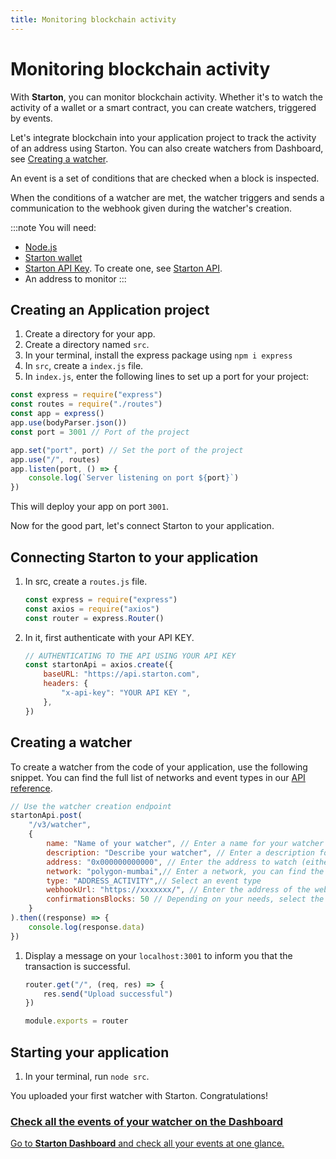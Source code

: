 ```yaml
---
title: Monitoring blockchain activity
---
```



# Monitoring blockchain activity

With **Starton**, you can monitor blockchain activity. Whether it's to watch the activity of a wallet or a smart contract, you can create watchers, triggered by events.

Let's integrate blockchain into your application project to track the activity of an address using Starton. 
You can also create watchers from Dashboard, see [Creating a watcher](/Watcher/creating-a-watcher.mdx).

An event is a set of conditions that are checked when a block is inspected.

When the conditions of a watcher are met, the watcher triggers and sends a communication to the webhook given during the watcher's creation.

:::note You will need:

-   [Node.js](https://nodejs.org/en/)
-   [Starton wallet](https://starton.com/)
-   [Starton API Key](https://starton.com/). To create one, see [Starton API](/Developer/API.md).
-   An address to monitor
:::



## Creating an Application project

1. Create a directory for your app.
1. Create a directory named `src`.
1. In your terminal, install the express package using
   `npm i express`
1. In `src`, create a `index.js` file.
1. In `index.js`, enter the following lines to set up a port for your project:

```jsx showLineNumbers
const express = require("express")
const routes = require("./routes")
const app = express()
app.use(bodyParser.json())
const port = 3001 // Port of the project

app.set("port", port) // Set the port of the project
app.use("/", routes)
app.listen(port, () => {
	console.log(`Server listening on port ${port}`)
})
```

This will deploy your app on port `3001`.

Now for the good part, let's connect Starton to your application.

## Connecting Starton to your application

1. In src, create a `routes.js` file.

    ```jsx showLineNumbers
    const express = require("express")
    const axios = require("axios")
    const router = express.Router()
    ```

1. In it, first authenticate with your API KEY.

    ```jsx showLineNumbers
    // AUTHENTICATING TO THE API USING YOUR API KEY
    const startonApi = axios.create({
    	baseURL: "https://api.starton.com",
    	headers: {
    		"x-api-key": "YOUR API KEY ",
    	},
    })
    ```

## Creating a watcher


To create a watcher from the code of your application, use the following snippet.
You can find the full list of networks and event types in our <a href="https://docs.starton.com/intro#tag/Watcher/operation/WatcherCreateOne">API reference</a>.

```jsx showLineNumbers
// Use the watcher creation endpoint
startonApi.post(
    "/v3/watcher",
    {
        name: "Name of your watcher", // Enter a name for your watcher
        description: "Describe your watcher", // Enter a description for your watcher
        address: "0x000000000000", // Enter the address to watch (either a wallet or a smart contract)
        network: "polygon-mumbai",// Enter a network, you can find the list of networks available in our API reference.
        type: "ADDRESS_ACTIVITY",// Select an event type
        webhookUrl: "https://xxxxxxx/", // Enter the address of the webhook
        confirmationsBlocks: 50 // Depending on your needs, select the number of confirmed blocks before an event triggers your watcher
    }
).then((response) => {
    console.log(response.data)
})
```


1. Display a message on your `localhost:3001` to inform you that the transaction is successful.

    ```jsx showLineNumbers
    router.get("/", (req, res) => {
    	res.send("Upload successful")
    })

    module.exports = router
    ```

## Starting your application

1. In your terminal, run `node src`.

You uploaded your first watcher with Starton. Congratulations!



<div class="row-is-multiline">

<div class="col col--2" class="cards">
	<a class="button-card button-card--vertical" href="https://app.starton.com/projects">
		<h3>Check all the events of your watcher on the Dashboard</h3>
		<div class="button-card__inner">
			<p color="white">Go to <b>Starton Dashboard</b> and check all your events at one glance.</p>
		</div>
	</a>
</div>

</div>

